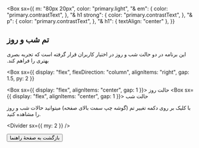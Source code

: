
<Head>
      <title>راهنمای تم روز و شب | دانشگاه صنعتی نوشیروانی بابل</title>
      <meta
        name="description"
        content="راهنمای تم روز و شب برنامۀ پیش ثبت نام دانشگاه صنعتی نوشیروانی بابل"
      />
</Head>

<Box
  sx={{
    m: "80px 20px",
    color: "primary.light",
    "& em": {
      color: "primary.contrastText",
    },
    "& h1 strong": {
      color: "primary.contrastText",
    },
    "& p": {
      color: "primary.contrastText",
    },
    "& h1": {
      textAlign: "center"
    },
  }}
>

## تم شب و روز

<Box component="p" py={2} textAlign="center" fontWeight="bold">
  این برنامه در دو حالت شب و روز در اختیار کاربران قرار گرفته است که تجربه بصری
  بهتری را فراهم کند.
</Box>

<Divider />

<Box
  sx={{
    display: "flex",
    flexDirection: "column",
    alignItems: "right",
    gap: 1.5,
    py: 2
  }}
>
  <Box sx={{ display: "flex", alignItems: "center", gap: 1 }}>
    <Brightness7Icon />
    <Box component="p">حالت روز</Box>
  </Box>
  <Box sx={{ display: "flex", alignItems: "center", gap: 1 }}>
    <Brightness4Icon />
    <Box component="p">حالت شب</Box>
  </Box>

  <Box textAlign="center">
  با کلیک بر روی دکمه تغییر تم (گوشه چپ سمت بالای صفحه) میتوانید حالات شب و روز را مشاهده کنید.
  </Box>
</Box>

<Divider sx={{ my: 2 }} />
<Link href="/how-to-use" >
<Button  sx={{fontSize: "16px"}} color="primary">
بازگشت به صفحۀ راهنما
</Button>
</Link>
</Box>
